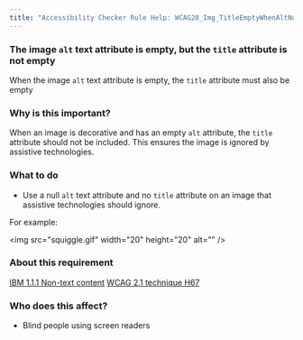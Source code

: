 ```yaml
---
title: "Accessibility Checker Rule Help: WCAG20_Img_TitleEmptyWhenAltNull"
---
```


<div className="toolHelp">
<Row>
<Column colLg={16} colMd={8} colSm={4} className="toolHead">

### The image `alt` text attribute is empty, but the `title` attribute is not empty

<div id="locLevel"></div>

When the image `alt` text attribute is empty, the `title` attribute must also be empty

</Column>
</Row>
<Row>
<Column colLg={11} colMd={5} colSm={4} className="toolMain">

### Why is this important?

When an image is decorative and has an empty `alt` attribute, the `title` attribute should not be included. This ensures the image is ignored by assistive technologies.

<div id="locSnippet"></div>

### What to do

* Use a null `alt` text attribute and no `title` attribute on an image that assistive technologies should ignore.

For example:

<CodeSnippet type="single" light={true}>&lt;img src="squiggle.gif" width="20" height="20" alt="" /&gt;</CodeSnippet>

</Column>
<Column colLg={5} colMd={3} colSm={4} className="toolLeft">

### About this requirement

[IBM 1.1.1 Non-text content](http://www.ibm.com/able/guidelines/ci162/non_text_content.html)
[WCAG 2.1 technique H67](https://www.w3.org/TR/WCAG20-TECHS/H67)

### Who does this affect?

* Blind people using screen readers

</Column>
</Row>
</div>


